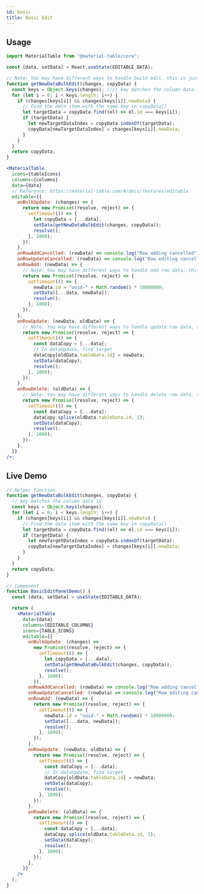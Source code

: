 ```yaml
---
id: basic
title: Basic Edit
---
```



## Usage

```jsx
import MaterialTable from "@material-table/core";

const [data, setData] = React.useState(EDITABLE_DATA);

// Note: You may have different ways to handle build edit, this is just an example, and depending on the data property
function getNewDataBulkEdit(changes, copyData) {
  const keys = Object.keys(changes); //// key matches the column data id
  for (let i = 0; i < keys.length; i++) {
    if (changes[keys[i]] && changes[keys[i]].newData) {
      // Find the data item with the same key in copyData[]
      let targetData = copyData.find((el) => el.id === keys[i]);
      if (targetData) {
        let newTargetDataIndex = copyData.indexOf(targetData);
        copyData[newTargetDataIndex] = changes[keys[i]].newData;
      }
    }
  }
  return copyData;
}

<MaterialTable
  icons={tableIcons}
  columns={columns}
  data={data}
  // Reference: https://material-table.com/#/docs/features/editable
  editable={{
    onBulkUpdate: (changes) => {
      return new Promise((resolve, reject) => {
        setTimeout(() => {
          let copyData = [...data];
          setData(getNewDataBulkEdit(changes, copyData));
          resolve();
        }, 1000);
      });
    },
    onRowAddCancelled: (rowData) => console.log("Row adding cancelled"),
    onRowUpdateCancelled: (rowData) => console.log("Row editing cancelled"),
    onRowAdd: (newData) => {
      // Note: You may have different ways to handle add row data, this is just an example, and depending on the data property
      return new Promise((resolve, reject) => {
        setTimeout(() => {
          newData.id = "uuid-" + Math.random() * 10000000;
          setData([...data, newData]);
          resolve();
        }, 1000);
      });
    },
    onRowUpdate: (newData, oldData) => {
      // Note: You may have different ways to handle update row data, this is just an example, and depending on the data property
      return new Promise((resolve, reject) => {
        setTimeout(() => {
          const dataCopy = [...data];
          // In dataUpdate, find target
          dataCopy[oldData.tableData.id] = newData;
          setData(dataCopy);
          resolve();
        }, 1000);
      });
    },
    onRowDelete: (oldData) => {
      // Note: You may have different ways to handle delete row data, this is just an example, and depending on the data property
      return new Promise((resolve, reject) => {
        setTimeout(() => {
          const dataCopy = [...data];
          dataCopy.splice(oldData.tableData.id, 1);
          setData(dataCopy);
          resolve();
        }, 1000);
      });
    },
  }}
/>;
```

## Live Demo

<InfoBannerAboutGlobalVarsInDemos />

```jsx live
// Helper function
function getNewDataBulkEdit(changes, copyData) {
  // key matches the column data id
  const keys = Object.keys(changes);
  for (let i = 0; i < keys.length; i++) {
    if (changes[keys[i]] && changes[keys[i]].newData) {
      // Find the data item with the same key in copyData[]
      let targetData = copyData.find((el) => el.id === keys[i]);
      if (targetData) {
        let newTargetDataIndex = copyData.indexOf(targetData);
        copyData[newTargetDataIndex] = changes[keys[i]].newData;
      }
    }
  }
  return copyData;
}

// Component
function BasicEditPanelDemo() {
  const [data, setData] = useState(EDITABLE_DATA);

  return (
    <MaterialTable
      data={data}
      columns={EDITABLE_COLUMNS}
      icons={TABLE_ICONS}
      editable={{
        onBulkUpdate: (changes) =>
          new Promise((resolve, reject) => {
            setTimeout(() => {
              let copyData = [...data];
              setData(getNewDataBulkEdit(changes, copyData));
              resolve();
            }, 1000);
          }),
        onRowAddCancelled: (rowData) => console.log("Row adding cancelled"),
        onRowUpdateCancelled: (rowData) => console.log("Row editing cancelled"),
        onRowAdd: (newData) => {
          return new Promise((resolve, reject) => {
            setTimeout(() => {
              newData.id = "uuid-" + Math.random() * 10000000;
              setData([...data, newData]);
              resolve();
            }, 1000);
          });
        },
        onRowUpdate: (newData, oldData) => {
          return new Promise((resolve, reject) => {
            setTimeout(() => {
              const dataCopy = [...data];
              // In dataUpdate, find target
              dataCopy[oldData.tableData.id] = newData;
              setData(dataCopy);
              resolve();
            }, 1000);
          });
        },
        onRowDelete: (oldData) => {
          return new Promise((resolve, reject) => {
            setTimeout(() => {
              const dataCopy = [...data];
              dataCopy.splice(oldData.tableData.id, 1);
              setData(dataCopy);
              resolve();
            }, 1000);
          });
        },
      }}
    />
  );
}
```
